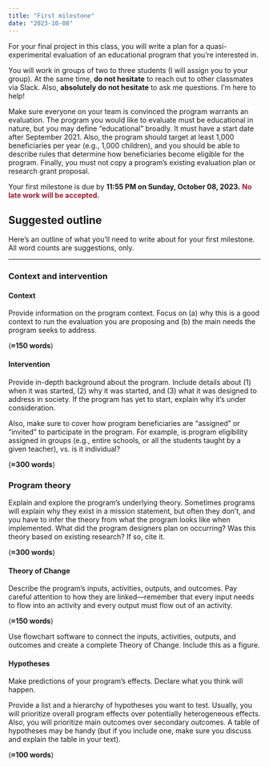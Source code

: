 ```yaml
---
title: "First milestone"
date: "2023-10-08"
---
```


For your final project in this class, you will write a plan for a quasi-experimental evaluation of an educational program that you're interested in.

You will work in groups of two to three students (I will assign you to your group). At the same time, **do not hesitate** to reach out to other classmates via Slack. Also, **absolutely do not hesitate** to ask me questions. I'm here to help!

Make sure everyone on your team is convinced the program warrants an evaluation. The program you would like to evaluate must be educational in nature, but you may define "educational" broadly. It must have a start date after September 2021. Also, the program should target at least 1,000 beneficiaries per year (e.g., 1,000 children), and you should be able to describe rules that determine how beneficiaries become eligible for the program. Finally, you must not copy a program’s existing evaluation plan or research grant proposal. 

Your first milestone is due by **11:55 PM on Sunday, October 08, 2023.** <span style="color: #981E32; font-weight: bold"> No late work will be accepted.</span>

## Suggested outline

Here's an outline of what you'll need to write about for your first milestone. All word counts are suggestions, only.


---

### Context and intervention

#### Context

Provide information on the program context. Focus on (a) why this is a good context to run the evaluation you are proposing and (b) the main needs the program seeks to address. 

(**≈150 words**)

#### Intervention

Provide in-depth background about the program. Include details about (1) when it was started, (2) why it was started, and (3) what it was designed to address in society. If the program has yet to start, explain why it's under consideration. 

Also, make sure to cover how program beneficiaries are "assigned" or "invited" to participate in the program. For example, is program eligibility assigned in groups (e.g., entire schools, or all the students taught by a given teacher), vs. is it individual?

(**≈300 words**)

### Program theory

Explain and explore the program's underlying theory. Sometimes programs will explain why they exist in a mission statement, but often they don't, and you have to infer the theory from what the program looks like when implemented. What did the program designers plan on occurring? Was this theory based on existing research? If so, cite it. 

(**≈300 words**)

#### Theory of Change

Describe the program's inputs, activities, outputs, and outcomes. Pay careful attention to how they are linked—remember that every input needs to flow into an activity and every output must flow out of an activity. 

(**≈150 words**)

Use flowchart software to connect the inputs, activities, outputs, and outcomes and create a complete Theory of Change. Include this as a figure. 

#### Hypotheses

Make predictions of your program's effects. Declare what you think will happen. 

Provide a list and a hierarchy of hypotheses you want to test. Usually, you will prioritize overall program effects over potentially heterogeneous effects. Also, you will prioritize main outcomes over secondary outcomes. A table of hypotheses may be handy (but if you include one, make sure you discuss and explain the table in your text).

(**≈100 words**)

